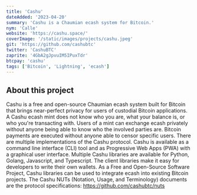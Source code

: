 ```yaml
---
title: 'Cashu'
dateAdded: '2023-04-20'
summary: 'Cashu is a Chaumian ecash system for Bitcoin.'
nym: 'Calle'
website: 'https://cashu.space/'
coverImage: '/static/images/projects/cashu.jpeg'
git: 'https://github.com/cashubtc'
twitter: 'CashuBTC'
zaprite: '4GbA2gJpvuIM5IPuxTdr'
btcpay: 'cashu'
tags: ['Bitcoin', 'Lightning', 'ecash']
---
```


## About this project

Cashu is a free and open-source Chaumian ecash system built for Bitcoin that brings near-perfect privacy for users of custodial Bitcoin applications. A Cashu ecash mint does not know who you are, what your balance is, or who you're transacting with. Users of a mint can exchange ecash privately without anyone being able to know who the involved parties are. Bitcoin payments are executed without anyone able to censor specific users. There are multiple implementations of the Cashu protocol. Cashu is available as a command line interface (CLI) tool and as Progressive Web Apps (PWA) with a graphical user interface. Multiple Cashu libraries are available for Python, Golang, Javascript, and Typescript. The client libraries make it easy for developers to write their own wallets. As a Free and Open-Source Software Project, Cashu libraries can be used to integrate ecash into existing Bitcoin projects. The Cashu NUTs (Notation, Usage, and Terminology) documents are the protocol specifications: https://github.com/cashubtc/nuts